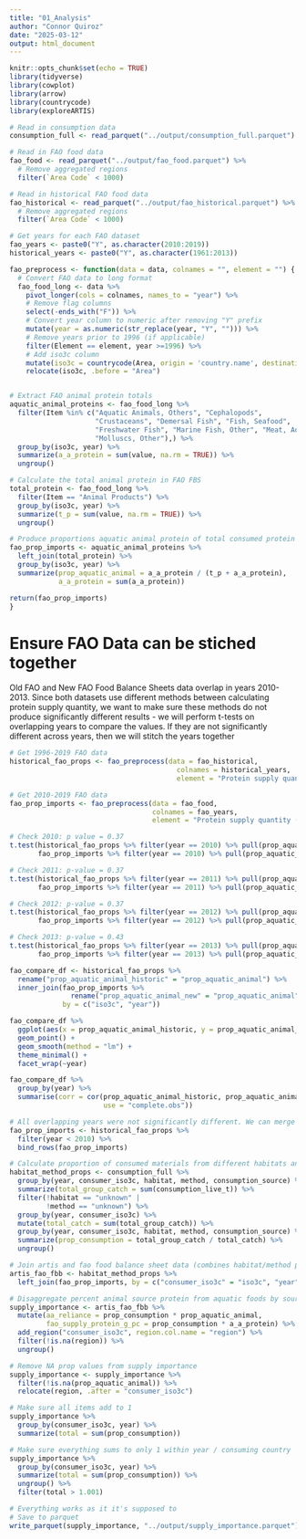 ```yaml
---
title: "01_Analysis"
author: "Connor Quiroz"
date: "2025-03-12"
output: html_document
---
```


```r
knitr::opts_chunk$set(echo = TRUE)
library(tidyverse)
library(cowplot)
library(arrow)
library(countrycode)
library(exploreARTIS)
```

```r
# Read in consumption data
consumption_full <- read_parquet("../output/consumption_full.parquet")

# Read in FAO food data
fao_food <- read_parquet("../output/fao_food.parquet") %>% 
  # Remove aggregated regions
  filter(`Area Code` < 1000)

# Read in historical FAO food data
fao_historical <- read_parquet("../output/fao_historical.parquet") %>% 
  # Remove aggregated regions
  filter(`Area Code` < 1000)

# Get years for each FAO dataset
fao_years <- paste0("Y", as.character(2010:2019))
historical_years <- paste0("Y", as.character(1961:2013))
```

```r
fao_preprocess <- function(data = data, colnames = "", element = "") {
  # Convert FAO data to long format
  fao_food_long <- data %>%
    pivot_longer(cols = colnames, names_to = "year") %>%
    # Remove flag columns
    select(-ends_with("F")) %>%
    # Convert year column to numeric after removing "Y" prefix
    mutate(year = as.numeric(str_replace(year, "Y", ""))) %>%
    # Remove years prior to 1996 (if applicable)
    filter(Element == element, year >=1996) %>%
    # Add iso3c column
    mutate(iso3c = countrycode(Area, origin = 'country.name', destination = 'iso3c')) %>%
    relocate(iso3c, .before = "Area") 


# Extract FAO animal protein totals
aquatic_animal_proteins <- fao_food_long %>%
  filter(Item %in% c("Aquatic Animals, Others", "Cephalopods",
                     "Crustaceans", "Demersal Fish", "Fish, Seafood",
                     "Freshwater Fish", "Marine Fish, Other", "Meat, Aquatic Mammals",
                     "Molluscs, Other"),) %>%
  group_by(iso3c, year) %>%
  summarize(a_a_protein = sum(value, na.rm = TRUE)) %>%
  ungroup()

# Calculate the total animal protein in FAO FBS
total_protein <- fao_food_long %>%
  filter(Item == "Animal Products") %>%
  group_by(iso3c, year) %>%
  summarize(t_p = sum(value, na.rm = TRUE)) %>%
  ungroup()

# Produce proportions aquatic animal protein of total consumed protein
fao_prop_imports <- aquatic_animal_proteins %>% 
  left_join(total_protein) %>%
  group_by(iso3c, year) %>%
  summarize(prop_aquatic_animal = a_a_protein / (t_p + a_a_protein), 
            a_a_protein = sum(a_a_protein))

return(fao_prop_imports)
}
```

# Ensure FAO Data can be stiched together

Old FAO and New FAO Food Balance Sheets data overlap in years 2010-2013. Since both datasets use different methods between calculating protein supply quantity, we want to make sure these methods do not produce significantly different results - we will perform t-tests on overlapping years to compare the values. If they are not significantly different across years, then we will stitch the years together

```r
# Get 1996-2019 FAO data
historical_fao_props <- fao_preprocess(data = fao_historical, 
                                         colnames = historical_years,
                                         element = "Protein supply quantity (g/capita/day)")

# Get 2010-2019 FAO data
fao_prop_imports <- fao_preprocess(data = fao_food, 
                                   colnames = fao_years,
                                   element = "Protein supply quantity (g/capita/day)")

# Check 2010: p value = 0.37
t.test(historical_fao_props %>% filter(year == 2010) %>% pull(prop_aquatic_animal),
       fao_prop_imports %>% filter(year == 2010) %>% pull(prop_aquatic_animal))

# Check 2011: p-value = 0.37
t.test(historical_fao_props %>% filter(year == 2011) %>% pull(prop_aquatic_animal),
       fao_prop_imports %>% filter(year == 2011) %>% pull(prop_aquatic_animal))

# Check 2012: p-value = 0.37
t.test(historical_fao_props %>% filter(year == 2012) %>% pull(prop_aquatic_animal),
       fao_prop_imports %>% filter(year == 2012) %>% pull(prop_aquatic_animal))

# Check 2013: p-value = 0.43
t.test(historical_fao_props %>% filter(year == 2013) %>% pull(prop_aquatic_animal),
       fao_prop_imports %>% filter(year == 2013) %>% pull(prop_aquatic_animal))

fao_compare_df <- historical_fao_props %>%
  rename("prop_aquatic_animal_historic" = "prop_aquatic_animal") %>%
  inner_join(fao_prop_imports %>% 
               rename("prop_aquatic_animal_new" = "prop_aquatic_animal"),
             by = c("iso3c", "year"))

fao_compare_df %>%
  ggplot(aes(x = prop_aquatic_animal_historic, y = prop_aquatic_animal_new)) +
  geom_point() +
  geom_smooth(method = "lm") +
  theme_minimal() +
  facet_wrap(~year)

fao_compare_df %>%
  group_by(year) %>%
  summarise(corr = cor(prop_aquatic_animal_historic, prop_aquatic_animal_new,
                       use = "complete.obs"))

# All overlapping years were not significantly different. We can merge safely merge datasets
fao_prop_imports <- historical_fao_props %>% 
  filter(year < 2010) %>% 
  bind_rows(fao_prop_imports)
```


```r
# Calculate proportion of consumed materials from different habitats and methods
habitat_method_props <- consumption_full %>%
  group_by(year, consumer_iso3c, habitat, method, consumption_source) %>%
  summarize(total_group_catch = sum(consumption_live_t)) %>%
  filter(!habitat == "unknown" |
         !method == "unknown") %>%
  group_by(year, consumer_iso3c) %>%
  mutate(total_catch = sum(total_group_catch)) %>%
  group_by(year, consumer_iso3c, habitat, method, consumption_source) %>%
  summarize(prop_consumption = total_group_catch / total_catch) %>%
  ungroup()

# Join artis and fao food balance sheet data (combines habitat/method props to prop animal protein from fao)
artis_fao_fbb <- habitat_method_props %>% 
  left_join(fao_prop_imports, by = c("consumer_iso3c" = "iso3c", "year"))

# Disaggregate percent animal source protein from aquatic foods by source
supply_importance <- artis_fao_fbb %>%
  mutate(aa_reliance = prop_consumption * prop_aquatic_animal, 
         fao_supply_protein_g_pc = prop_consumption * a_a_protein) %>%
  add_region("consumer_iso3c", region.col.name = "region") %>%
  filter(!is.na(region)) %>%
  ungroup()

# Remove NA prop values from supply importance
supply_importance <- supply_importance %>%
  filter(!is.na(prop_aquatic_animal)) %>%
  relocate(region, .after = "consumer_iso3c")

```

```r
# Make sure all items add to 1
supply_importance %>%
  group_by(consumer_iso3c, year) %>%
  summarize(total = sum(prop_consumption))

# Make sure everything sums to only 1 within year / consuming country
supply_importance %>%
  group_by(consumer_iso3c, year) %>%
  summarize(total = sum(prop_consumption)) %>%
  ungroup() %>%
  filter(total > 1.001)
```

```r
# Everything works as it it's supposed to
# Save to parquet
write_parquet(supply_importance, "../output/supply_importance.parquet")
```

